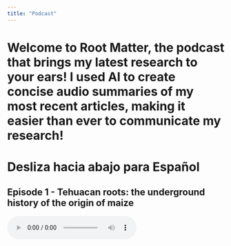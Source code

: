 ```yaml
---
title: "Podcast"
---
```


<head>
<script async src="https://www.googletagmanager.com/gtag/js?id=G-ERV5WXQZ44"></script>
<script>
  window.dataLayer = window.dataLayer || [];
  function gtag(){dataLayer.push(arguments);}
  gtag('js', new Date());

  gtag('config', 'G-ERV5WXQZ44');
</script>
</head> 

# Welcome to **Root Matter**, the podcast that brings my latest research to your ears! I used AI to create concise audio summaries of my most recent articles, making it easier than ever to communicate my research!
# Desliza hacia abajo para **Español**

##
## **Episode 1 - Tehuacan roots: the underground history of the origin of maize**

<audio controls>
  <source src="Episode1_English.wav" type="audio/wav">
  Your browser does not support the audio element.
</audio>

##
## **Episode 2 - Efficient roots: less nitrogen, more maize!**

<audio controls>
  <source src="Episode2_English.wav" type="audio/wav">
  Your browser does not support the audio element.
</audio>

##
## **Episode 3 - The Journey of Maize to Peru**

<audio controls>
  <source src="Episode3_English.wav" type="audio/wav">
  Your browser does not support the audio element.
</audio>

##
## **Episode 4 - The Power of Thick Roots: How Maize Cell Walls Fight Drought**

<audio controls>
  <source src="Episode4_English.wav" type="audio/wav">
  Your browser does not support the audio element.
</audio>

##
## **Episode 5 - Back to the future: simulations of the past to understand modern maize**

<audio controls>
  <source src="Episode5_English.wav" type="audio/wav">
  Your browser does not support the audio element.
</audio>

##
## **Episode 6 - The root cortex of the Poaceae: a diverse, dynamic, and dispensable tissue**

<audio controls>
  <source src="Episode6_English.wav" type="audio/wav">
  Your browser does not support the audio element.
</audio>

##
## **Episode 7 - Simulating Success Belowground: Engineering Maize Roots for Stress Adaptation**

<audio controls>
  <source src="Episode7_English.wav" type="audio/wav">
  Your browser does not support the audio element.
</audio>

## __________________________________________________________________
##
# Version en Español
##
# ¡Bienvenidos a **Raiz del Asunto**, el podcast que trae mis últimas investigaciones a tus oídos! ¡Usé Inteligencia Artificial para crear resúmenes de audio concisos de mis artículos más recientes, y con esto mejorar la comunicación de mi investigación!

##
## **Episodio 1 - Raíces de Tehuacán: La Historia Oculta del Maíz Antiguo**

<audio controls>
  <source src="Episode1_Espanol.wav" type="audio/wav">
  Your browser does not support the audio element.
</audio>

##
## **Episodio 2 - Raíces Eficientes: Menos Nitrógeno, Más Maíz!**

<audio controls>
  <source src="Episode2_Espanol.wav" type="audio/wav">
  Your browser does not support the audio element.
</audio>

##
## **Episodio 3 - La Travesía del Maíz hacia el Perú**

<audio controls>
  <source src="Episode3_Espanol.wav" type="audio/wav">
  Your browser does not support the audio element.
</audio>

##
## **Episodio 4 - El Poder de las Raíces Gruesas: las Paredes Celulares del Maíz ayudan contra la Sequía**

<audio controls>
  <source src="Episode4_Espanol.wav" type="audio/wav">
  Your browser does not support the audio element.
</audio>

##
## **Episodio 5 - Volver al futuro: simulaciones del pasado para entender el maiz moderno**

<audio controls>
  <source src="Episode5_Espanol.wav" type="audio/wav">
  Your browser does not support the audio element.
</audio>

##
## **Episodio 6 - El Córtex Radicular de Poaceae: Diverso, Dinámico y Prescindible**

<audio controls>
  <source src="Episode6_Espanol.wav" type="audio/wav">
  Your browser does not support the audio element.
</audio>

##
## **Episodio 7 - Simulando el Éxito Subterráneo: Diseñando Raíces de Maíz para Adaptarse al Estrés**

<audio controls>
  <source src="Episode7_Espanol.wav" type="audio/wav">
  Your browser does not support the audio element.
</audio>

<script>
document.addEventListener('DOMContentLoaded', function() {
  const audioPlayers = document.querySelectorAll('audio');

  audioPlayers.forEach(player => {
    // --- Helper para obtener el nombre del archivo de audio ---
    function getAudioSrc(p) {
      let src = 'Unknown Audio'; // Valor por defecto
      const sourceElement = p.querySelector('source');
      if (sourceElement && sourceElement.src) {
        const fullPath = sourceElement.src;
        // Extrae solo el nombre del archivo de la URL
        src = fullPath.substring(fullPath.lastIndexOf('/') + 1);
      }
      return src;
    }

    // --- Inicializar/resetear las banderas de progreso ---
    // Esto ayuda a asegurar que los eventos de progreso se envíen solo una vez  por hito por sesión de reproducción.
    function resetProgressFlags(p) {
      p._progressReached = { 
        q1: false, // 25%
        q2: false, // 50%
        q3: false, // 75%
        q4: false  // 100% (completado)
      };
    }
    resetProgressFlags(player); // Inicializa las banderas cuando la página carga

    // --- Evento: Cuando el audio comienza a reproducirse ('play') ---
    player.addEventListener('play', function() {
      const audioSrc = getAudioSrc(this);
      const pageTitle = document.title;

      // Envía el evento inicial de reproducción (como antes)
      gtag('event', 'audio_play', {
        'audio_title': audioSrc,
        'page_title': pageTitle
      });
      console.log('GA: audio_play - ' + audioSrc);

      // Si el audio se reproduce desde el principio (o muy cerca),
      // resetea las banderas de progreso para esta nueva sesión de escucha.
      if (this.currentTime < 1.5) { // Menos de 1.5 segundos se considera "desde el inicio"
        resetProgressFlags(this);
        console.log('Progress flags reset for: ' + audioSrc);
      }
    });

    // --- Evento: Mientras el audio se reproduce ('timeupdate') ---
    // Este evento se dispara repetidamente mientras el tiempo de reproducción cambia.
    player.addEventListener('timeupdate', function() {
      // Asegúrate de que la duración del audio esté disponible y sea un número válido
      if (!this.duration || !isFinite(this.duration)) {
        return; 
      }

      const audioSrc = getAudioSrc(this);
      const percentage = (this.currentTime / this.duration) * 100;

      // Hito del 25%
      if (percentage >= 25 && !this._progressReached.q1) {
        gtag('event', 'audio_progress', {
          'audio_title': audioSrc,
          'audio_percent_complete': 25
        });
        this._progressReached.q1 = true;
        console.log('GA: audio_progress 25% - ' + audioSrc);
      }
      // Hito del 50%
      if (percentage >= 50 && !this._progressReached.q2) {
        gtag('event', 'audio_progress', {
          'audio_title': audioSrc,
          'audio_percent_complete': 50
        });
        this._progressReached.q2 = true;
        console.log('GA: audio_progress 50% - ' + audioSrc);
      }
      // Hito del 75%
      if (percentage >= 75 && !this._progressReached.q3) {
        gtag('event', 'audio_progress', {
          'audio_title': audioSrc,
          'audio_percent_complete': 75
        });
        this._progressReached.q3 = true;
        console.log('GA: audio_progress 75% - ' + audioSrc);
      }
      // (El 100% se maneja con el evento 'ended' para mayor precisión)
    });

    // --- Evento: Cuando el audio termina de reproducirse ('ended') ---
    player.addEventListener('ended', function() {
      const audioSrc = getAudioSrc(this);

      // Hito del 100% (completado)
      if (!this._progressReached.q4) { // Enviar solo si no se ha enviado antes
        gtag('event', 'audio_progress', {
          'audio_title': audioSrc,
          'audio_percent_complete': 100
        });
        this._progressReached.q4 = true;
        console.log('GA: audio_progress 100% (ended) - ' + audioSrc);
      }
      // Resetea las banderas para una posible nueva reproducción del mismo audio
      resetProgressFlags(this);
    });

    // --- Opcional: Manejar pausas (para depuración o lógica avanzada) ---
    // player.addEventListener('pause', function() {
    //   const audioSrc = getAudioSrc(this);
    //   console.log('Audio paused: ' + audioSrc + ' at ' + this.currentTime.toFixed(1) + 's');
    // });
  });
});
</script>
